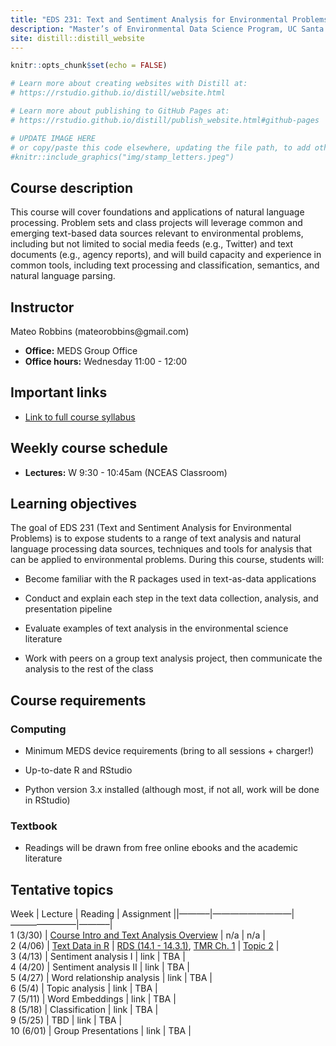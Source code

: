 ```yaml
---
title: "EDS 231: Text and Sentiment Analysis for Environmental Problems"
description: "Master’s of Environmental Data Science Program, UC Santa Barbara"
site: distill::distill_website
---
```


```r
knitr::opts_chunk$set(echo = FALSE)

# Learn more about creating websites with Distill at:
# https://rstudio.github.io/distill/website.html

# Learn more about publishing to GitHub Pages at:
# https://rstudio.github.io/distill/publish_website.html#github-pages

```

```r

# UPDATE IMAGE HERE
# or copy/paste this code elsewhere, updating the file path, to add other images to your site!
#knitr::include_graphics("img/stamp_letters.jpeg")
```

## Course description

This course will cover foundations and applications of natural language processing. Problem sets and class projects will leverage common and emerging text-based data sources relevant to environmental problems, including but not limited to social media feeds (e.g., Twitter) and text documents (e.g., agency reports), and will build capacity and experience in common tools, including text processing and classification, semantics, and natural language parsing.

## Instructor

Mateo Robbins (mateorobbins\@gmail.com)

-   **Office:** MEDS Group Office
-   **Office hours:** Wednesday 11:00 - 12:00

## Important links

-   [Link to full course syllabus](https://docs.google.com/document/d/1FQcNBYLAgTiL31azyvMZH336kKxfqqWGs64U6H-_Wcg/edit?usp=sharing)

## Weekly course schedule

-   **Lectures:** W 9:30 - 10:45am (NCEAS Classroom)

## Learning objectives

The goal of EDS 231 (Text and Sentiment Analysis for Environmental Problems) is to expose students to a range of text analysis and natural language processing data sources, techniques and tools for analysis that can be applied to environmental problems. During this course, students will:

-   Become familiar with the R packages used in text-as-data applications

-   Conduct and explain each step in the text data collection, analysis, and presentation pipeline

-   Evaluate examples of text analysis in the environmental science literature

-   Work with peers on a group text analysis project, then communicate the analysis to the rest of the class

## Course requirements

### Computing

-   Minimum MEDS device requirements (bring to all sessions + charger!)

-   Up-to-date R and RStudio

-   Python version 3.x installed (although most, if not all, work will be done in RStudio)

### Textbook

-   Readings will be drawn from free online ebooks and the academic literature

## Tentative topics

| Week      | Lecture                                                                                                                                         | Reading                                                                                                                       | Assignment                                                               ||-----------|---------------------------|-----------------------|-----------|
| 1 (3/30)  | [Course Intro and Text Analysis Overview](https://docs.google.com/presentation/d/1EoEj-p31oq_ghhj6Atohfs_2XfG9KuU77K3S76mhCXM/edit?usp=sharing) | n/a                                                                                                                           | n/a                                                                      |
| 2 (4/06)  | [Text Data in R](https://docs.google.com/presentation/d/1XfZfkss5NcPBj0WYCmioTg6FZ1zVKrJp0LcsikL6lKU/edit?usp=sharing)                          | [RDS (14.1 - 14.3.1)](https://r4ds.had.co.nz/strings.html#strings), [TMR Ch. 1](https://www.tidytextmining.com/tidytext.html) | [Topic 2](https://maro406.github.io/EDS_231-text-sentiment/topic_2.html) |
| 3 (4/13)  | Sentiment analysis I                                                                                                                            | link                                                                                                                          | TBA                                                                      |
| 4 (4/20)  | Sentiment analysis II                                                                                                                           | link                                                                                                                          | TBA                                                                      |
| 5 (4/27)  | Word relationship analysis                                                                                                                      | link                                                                                                                          | TBA                                                                      |
| 6 (5/4)   | Topic analysis                                                                                                                                  | link                                                                                                                          | TBA                                                                      |
| 7 (5/11)  | Word Embeddings                                                                                                                                 | link                                                                                                                          | TBA                                                                      |
| 8 (5/18)  | Classification                                                                                                                                  | link                                                                                                                          | TBA                                                                      |
| 9 (5/25)  | TBD                                                                                                                                             | link                                                                                                                          | TBA                                                                      |
| 10 (6/01) | Group Presentations                                                                                                                             | link                                                                                                                          | TBA                                                                      |
